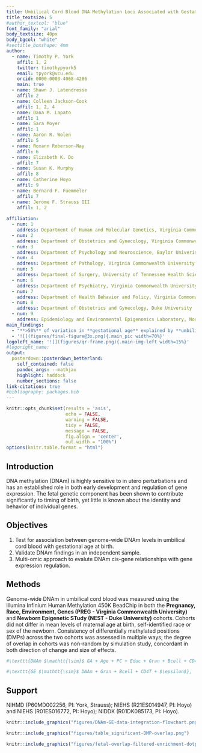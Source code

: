 ```yaml
---
title: Umbilical Cord Blood DNA Methylation Loci Associated with Gestational Age at Birth
title_textsize: 5
#author_textcol: "blue"
font_family: "arial"
body_textsize: 40px
body_bgcol: "white"
#sectitle_boxshape: 4mm
author:
  - name: Timothy P. York
    affil: 1, 2
    twitter: timothypyork5
    email: tpyork@vcu.edu
    orcid: 0000-0003-4068-4286
    main: true
  - name: Shawn J. Latendresse
    affil: 2
  - name: Colleen Jackson-Cook
    affil: 1, 2, 4
  - name: Dana M. Lapato
    affil: 1
  - name: Sara Moyer
    affil: 1
  - name: Aaron R. Wolen
    affil: 5
  - name: Roxann Roberson-Nay
    affil: 6
  - name: Elizabeth K. Do
    affil: 7
  - name: Susan K. Murphy
    affil: 8
  - name: Catherine Hoyo
    affil: 9
  - name: Bernard F. Fuemmeler
    affil: 7
  - name: Jerome F. Strauss III
    affil: 1, 2
  
affiliation:
  - num: 1
    address: Department of Human and Molecular Genetics, Virginia Commonwealth University
  - num: 2
    address: Department of Obstetrics and Gynecology, Virginia Commonwealth University
  - num: 3
    address: Department of Psychology and Neuroscience, Baylor Univeristy
  - num: 4
    address: Department of Pathology, Virginia Commonwealth University
  - num: 5
    address: Department of Surgery, University of Tennessee Health Science Center
  - num: 6
    address: Department of Psychiatry, Virginia Commonwealth University
  - num: 7
    address: Department of Health Behavior and Policy, Virginia Commonwealth University
  - num: 8
    address: Department of Obstetrics and Gynecology, Duke University
  - num: 9
    address: Epidemiology and Environmental Epigenomics Laboratory, North Carolina State University
main_findings:
  - "**>50%** of variation in **gestational age** explained by **umbilical cord DNAm**."
  - '![](figures/final-figure@3x.png){.main_pic width=70%}'
logoleft_name: '![](figures/qr-frame.png){.main-img-left width=15%}'
#logoright_name:
output: 
  posterdown::posterdown_betterland:
    self_contained: false
    pandoc_args: --mathjax
    highlight: haddock
    number_sections: false
link-citations: true
#bibliography: packages.bib
---
```


```r
knitr::opts_chunk$set(results = 'asis',
                      echo = FALSE,
                      warning = FALSE,
                      tidy = FALSE,
                      message = FALSE,
                      fig.align = 'center',
                      out.width = "100%")
options(knitr.table.format = "html") 
```


## Introduction

DNA methylation (DNAm) is highly sensitive to in utero perturbations and has an established role in both early development and regulation of gene expression. The fetal genetic component has been shown to contribute significantly to timing of birth, yet little is known about the identity and behavior of individual genes.    


## Objectives

1. Test for association between genome-wide DNAm levels in umbilical cord blood with gestational age at birth.
2. Validate DNAm findings in an independent sample.
3. Multi-omic approach to evalute DNAm cis-gene relationships with gene expression regulation.

## Methods

Genome-wide DNAm in umbilical cord blood was measured using the Illumina Infinium Human Methylation 450K BeadChip in both the **Pregnancy, Race, Environment, Genes (PREG - Virginia Commonwealth University)** and **Newborn Epigenetic STudy (NEST - Duke University)** cohorts. Cohorts did not differ in mean levels of maternal age at birth, self-identified race or sex of the newborn. Consistency of differentially methylated positions (DMPs) across the two cohorts was assessed in multiple ways; the degree of overlap in cohorts was non-random by simulation study, concordant in both direction of change and size of effects.  

```r
#\texttt{DNAm $\mathtt{\sim}$ GA + Age + PC + Educ + Gran + Bcell + CD4T + NK + $\epsilon$},

#\texttt{GE $\mathtt{\sim}$ DNAm + Gran + Bcell + CD4T + $\epsilon$},
```


## Support
NIHMD (P60MD002256, PI: York, Strauss); NIEHS (R21ES014947, PI: Hoyo) and NIEHS (R01ES016772, PI: Hoyo); NIDDK (R01DK085173, PI: Hoyo).



```r
knitr::include_graphics("figures/DNAm-GE-data-integration-flowchart.png")

```


```r
knitr::include_graphics("figures/table_significant-DMP-overlap.png")

```


```r
knitr::include_graphics("figures/fetal-overlap-filtered-enrichment-dotplot.png")

```







